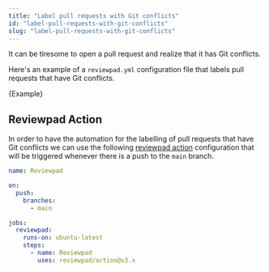 ---
title: "Label pull requests with Git conflicts"
id: "label-pull-requests-with-git-conflicts"
slug: "label-pull-requests-with-git-conflicts"
---


It can be tiresome to open a pull request and realize that it has Git conflicts.

Here's an example of a `reviewpad.yml` configuration file that labels pull requests that have Git conflicts.

<CodeBlock language="yml">{Example}</CodeBlock>

## Reviewpad Action

In order to have the automation for the labelling of pull requests that have Git conflicts we can use the following [reviewpad action](https://github.com/marketplace/actions/reviewpad-action) configuration that will be triggered whenever there is a push to the `main` branch.

```yaml reviewpad.yml
name: Reviewpad

on:
  push:
    branches:
      - main

jobs:
  reviewpad:
    runs-on: ubuntu-latest
    steps:
      - name: Reviewpad
        uses: reviewpad/action@v3.x
```
